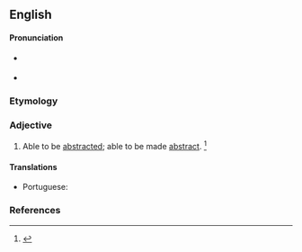==English==

====Pronunciation====
* {{a|RP}} {{IPA|/əbˈstɹækt.ə.bl̩/|lang=en}}
* {{a|US}} {{IPA|/əbˈstɹækt.ə.bl̩/|/æbˈstɹækt.ə.bl̩/|lang=en}}

===Etymology===
{{suffix|abstract|able|lang=en}}

===Adjective===
{{en-adj}}
# Able to be [[abstracted]]; able to be made [[abstract]]. {{defdate|First attested in the late 19<sup>th</sup> century.}} <ref name=SOED>{{R:SOED5|page=10}}</ref>

====Translations====
{{trans-top|able to be abstracted}}
* Portuguese: {{t|pt|abstraível}}
{{trans-mid}}
{{trans-bottom}}

===References===
<references/>